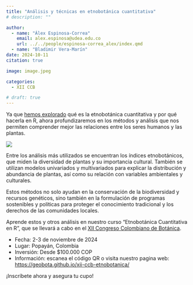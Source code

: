 ```yaml
---
title: "Análisis y técnicas en etnobotánica cuantitativa"
# description: ""

author: 
  - name: "Álex Espinosa-Correa"
    email: alex.espinosa@udea.edu.co
    url: ../../people/espinosa-correa_alex/index.qmd
  - name: "Bladimir Vera-Marín"
date: 2024-10-11
citation: true

image: image.jpeg

categories:
  - XII CCB

# draft: true
---
```


Ya que [hemos explorado](../2024-09-04_xii-ccb) qué es la etnobotánica cuantitativa y por qué hacerla en R, ahora profundizaremos en los métodos y análisis que nos permiten comprender mejor las relaciones entre los seres humanos y las plantas.

![](image.jpeg){fig-align="center" fig-alt="Afiche promocional del curso «Etnobotánica Cuantitativa en R» en el XII Congreso Colombiano de Botánica. En la parte superior aparece el logro del congreso, un gráfico circular y un código QR que enlaza a «geobota.github.io». En el centro aparece el texto: «ETNOBOTÁNICA CUANTITATIVA EN R. Popayán, Colombia. 2-3 de noviembre. Desde $100.000 COP. Aprende a realizar análisis etnobotánicos con técnicas cuantitativas que marcan la diferencia». En la parte inferior aparecen los logos de las instituciones organizadoras."}

Entre los análisis más utilizados se encuentran los índices etnobotánicos, que miden la diversidad de plantas y su importancia cultural. También se utilizan modelos univariados y multivariados para explicar la distribución y abundancia de plantas, así como su relación con variables ambientales y culturales.

Estos métodos no solo ayudan en la conservación de la biodiversidad y recursos genéticos, sino también en la formulación de programas sostenibles y políticas para proteger el conocimiento tradicional y los derechos de las comunidades locales.

Aprende estos y otros análisis en nuestro curso "Etnobotánica Cuantitativa en R", que se llevará a cabo en el [XII Congreso Colombiano de Botánica](https://congresobotanica.org).

-   Fecha: 2-3 de noviembre de 2024
-   Lugar: Popayán, Colombia
-   Inversión: Desde $100.000 COP
-   Información: escanea el código QR o visita nuestro pagina web: <https://geobota.github.io/xii-ccb-etnobotanica/>

¡Inscríbete ahora y asegura tu cupo!
